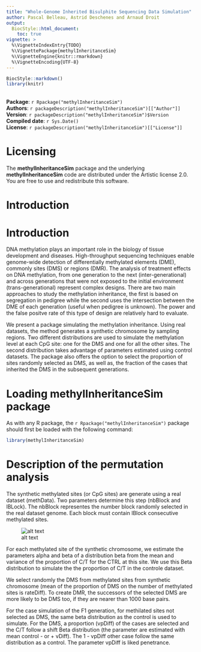 ```yaml
---
title: "Whole-Genome Inherited Bisulphite Sequencing Data Simulation"
author: Pascal Belleau, Astrid Deschenes and Arnaud Droit 
output:
  BiocStyle::html_document:
    toc: true
vignette: >
  %\VignetteIndexEntry{TODO}
  %\VignettePackage{methylInheritanceSim}
  %\VignetteEngine{knitr::rmarkdown}
  %\VignetteEncoding{UTF-8}
---
```


```r
BiocStyle::markdown()
library(knitr)
```

<br />
**Package**: `r Rpackage("methylInheritanceSim")`<br />
**Authors**: `r packageDescription("methylInheritanceSim")[["Author"]]`<br />
**Version**: `r packageDescription("methylInheritanceSim")$Version`<br />
**Compiled date**: `r Sys.Date()`<br />
**License**: `r packageDescription("methylInheritanceSim")[["License"]]`<br />


# Licensing 

The **methylInheritanceSim** package and the underlying 
**methylInheritanceSim** code 
are distributed under the Artistic license 2.0. You are free to use and 
redistribute this software. 

# Introduction

# Introduction

DNA methylation plays an important role in the biology of tissue development 
and diseases. High-throughput sequencing techniques enable genome-wide 
detection of differentially methylated elements (DME), commonly sites (DMS) or 
regions (DMR). The analysis of treatment effects on DNA methylation, from 
one generation to the next (inter-generational) and across generations that 
were not exposed to the initial environment (trans-generational) represent 
complex designs. There are two main approaches to study the methylation inheritance, the first 
is based on segregation in pedigree while the second uses the intersection 
between the DME of each generation (useful when pedigree is unknown). The power 
and the false positve rate of this type of design are relatively hard to 
evaluate.

We present a package simulating the methylation inheritance. Using real 
datasets, the method generates a synthetic chromosome by sampling regions. Two 
different distributions are used to simulate the methylation level at each CpG 
site: one for the DMS and one for all the other sites. The second distribution 
takes advantage of parameters estimated using control datasets. The package also
offers the option to select the proportion of sites randomly selected as DMS, 
as well as, the fraction of the cases that inherited the DMS in the subsequent 
generations.

# Loading methylInheritanceSim package

As with any R package, the `r Rpackage("methylInheritanceSim")` package should 
first be loaded with the following command:

```r
library(methylInheritanceSim)
```


# Description of the permutation analysis

The synthetic methylated sites (or CpG sites) are generate using a real dataset (methData). Two parameters
determine this step (nbBlock and lBLock). The nbBlock representes the number 
block randomly selected in the real dataset genome. Each block must contain 
lBlock consecutive methylated sites.

![alt text](synthetiChr.png "Synthetic Chr")

For each methylated site of the synthetic chromosome, we estimate the 
parameters alpha and beta of a distribution beta from the mean and variance of
the proportion of C/T  for the CTRL at this site. We use this Beta distribution 
to simulate the the proportion of C/T in the controle dataset.

We select randomly the DMS from methylated sites from synthetic chromosome 
(mean of the proportion of DMS on the number of methylated sites is rateDiff). To 
create DMR, the successors of the selected DMS are more likely to be DMS too, 
if they are nearer than 1000 base pairs.

For the case simulation of the F1 generation, for methilated sites not selected 
as DMS, the same beta distribution as the control is used to simulate. For the DMS, a 
proportion (vpDiff) of the cases are selected and the C/T follow a shift Beta 
distribution (the parameter are estimated with mean control - or + vDiff). 
The 1 - vpDiff other case follow the same distribution as a control. 
The parameter vpDiff is liked penetrance. 
 


